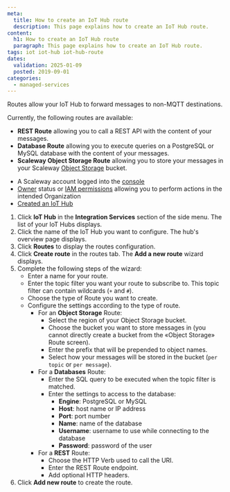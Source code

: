 ```yaml
---
meta:
  title: How to create an IoT Hub route
  description: This page explains how to create an IoT Hub route.
content:
  h1: How to create an IoT Hub route
  paragraph: This page explains how to create an IoT Hub route.
tags: iot iot-hub iot-hub-route
dates:
  validation: 2025-01-09
  posted: 2019-09-01
categories:
  - managed-services
---
```


Routes allow your IoT Hub to forward messages to non-MQTT destinations.

Currently, the following routes are available:

 - **REST Route** allowing you to call a REST API with the content of your messages.
 - **Database Route** allowing you to execute queries on a PostgreSQL or MySQL database with the content of your messages.
 - **Scaleway Object Storage Route** allowing you to store your messages in your Scaleway [Object Storage](https://www.scaleway.com/en/object-storage/) bucket.

<Macro id="requirements" />

- A Scaleway account logged into the [console](https://console.scaleway.com)
- [Owner](/iam/concepts/#owner) status or [IAM permissions](/iam/concepts/#permission) allowing you to perform actions in the intended Organization
- [Created an IoT Hub](/iot-hub/how-to/create-hub/)

1. Click **IoT Hub** in the **Integration Services** section of the side menu. The list of your IoT Hubs displays.
2. Click the name of the IoT Hub you want to configure. The hub's overview page displays.
3. Click **Routes** to display the routes configuration.
4. Click **Create route** in the routes tab. The **Add a new route** wizard displays.
    <Lightbox src="scaleway-iothub_routes_add.webp" alt="" />
5. Complete the following steps of the wizard:
    - Enter a name for your route.
    - Enter the topic filter you want your route to subscribe to. This topic filter can contain wildcards (`+` and `#`).
    - Choose the type of Route you want to create.
    - Configure the settings according to the type of route.
      - For an **Object Storage** Route:
        - Select the region of your Object Storage bucket.
        - Choose the bucket you want to store messages in (you cannot directly create a bucket from the «Object Storage» Route screen).
        - Enter the prefix that will be prepended to object names.
        - Select how your messages will be stored in the bucket (`per topic` or `per message`).
      - For a **Databases** Route:
        - Enter the SQL query to be executed when the topic filter is matched.
        - Enter the settings to access to the database:
          - **Engine**: PostgreSQL or MySQL
          - **Host**: host name or IP address
          - **Port**: port number
          - **Name**: name of the database
          - **Username**: username to use while connecting to the database
          - **Password**: password of the user
      - For a **REST** Route:
        - Choose the HTTP Verb used to call the URI.
        - Enter the REST Route endpoint.
        - Add optional HTTP headers.
6. Click **Add new route** to create the route.


